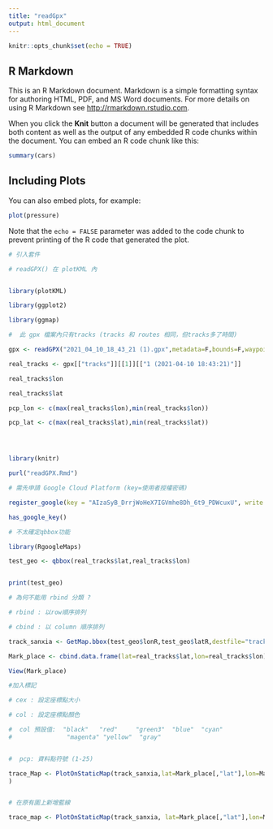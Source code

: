 ---
title: "readGpx"
output: html_document
---

```{r setup, include=FALSE}
knitr::opts_chunk$set(echo = TRUE)
```

## R Markdown

This is an R Markdown document. Markdown is a simple formatting syntax for authoring HTML, PDF, and MS Word documents. For more details on using R Markdown see <http://rmarkdown.rstudio.com>.

When you click the **Knit** button a document will be generated that includes both content as well as the output of any embedded R code chunks within the document. You can embed an R code chunk like this:

```{r cars}
summary(cars)
```

## Including Plots

You can also embed plots, for example:

```{r pressure, echo=FALSE}
plot(pressure)
```

Note that the `echo = FALSE` parameter was added to the code chunk to prevent printing of the R code that generated the plot.





```{r}

# 引入套件

# readGPX() 在 plotKML 內


library(plotKML)

library(ggplot2)

library(ggmap)

#  此 gpx 檔案內只有tracks (tracks 和 routes 相同，但tracks多了時間)

gpx <- readGPX("2021_04_10_18_43_21 (1).gpx",metadata=F,bounds=F,waypoints=F,tracks=T,routes=T)

real_tracks <- gpx[["tracks"]][[1]][["1 (2021-04-10 18:43:21)"]]

real_tracks$lon

real_tracks$lat

pcp_lon <- c(max(real_tracks$lon),min(real_tracks$lon))

pcp_lat <- c(max(real_tracks$lat),min(real_tracks$lat))





```


```{r}

library(knitr)

purl("readGPX.Rmd")


```




```{r}

# 需先申請 Google Cloud Platform (key=使用者授權密碼)

register_google(key = "AIzaSyB_DrrjWoHeX7IGVmhe8Dh_6t9_PDWcuxU", write = TRUE) 


```


```{r}
has_google_key()
```


```{r}
# 不太確定qbbox功能

library(RgoogleMaps)

test_geo <- qbbox(real_tracks$lat,real_tracks$lon)


print(test_geo)


```








```{r}


# 為何不能用 rbind 分類 ?

# rbind : 以row順序排列

# cbind : 以 column 順序排列

track_sanxia <- GetMap.bbox(test_geo$lonR,test_geo$latR,destfile="trackbook1.png",maptype="roadmap")

Mark_place <- cbind.data.frame(lat=real_tracks$lat,lon=real_tracks$lon)

View(Mark_place)

```

```{r}

#加入標記

# cex : 設定座標點大小

# col : 設定座標點顏色

#  col 預設值:  "black"   "red"     "green3"  "blue"  "cyan"
#               "magenta" "yellow"  "gray"


#  pcp: 資料點符號 (1-25)

trace_Map <- PlotOnStaticMap(track_sanxia,lat=Mark_place[,"lat"],lon=Mark_place[,"lon"],destfile="tracebook1.png",cex=1.5,pch=11,col=1:8,Fun=lines,add=F,lwd=2
)


# 在原有圖上新增藍線

trace_map <- PlotOnStaticMap(track_sanxia, lat=Mark_place[,"lat"],lon=Mark_place[,"lon"],destfile="tracebook1.png",col="Blue",add=T,lwd=4,FUN=lines)









```











